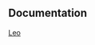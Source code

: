 {{Navbox
|title= [[狮子座]]恒星
|bodyclass = hlist
|name=狮子座恒星
|state = {{{state|<noinclude>uncollapsed</noinclude>}}}
|border={{{border|}}}
|group1=[[拜耳命名法]]
|list1=
* [[軒轅十四|α (Regulus)]]
* [[五帝座一|β (Denebola)]]
* [[軒轅十二|γ (Algieba)]]
* [[西上相|δ (Zosma)]]
* [[轩辕九|ε ''(Algenubi)'']]
* [[軒轅十一|ζ (Adhafera)]]
* [[軒轅十三|η]]
* [[西次相|θ (Chertan)]]
* [[西次將|ι]]
* [[轩辕七|κ ''(Al Minliar al Asad)'']]
* {{tsl|en|Lambda Leonis||λ (Alterf)}}
* [[軒轅十|μ (Rasalas)]]
* {{tsl|en|Nu Leonis||ν}}
* [[獅子座ξ|ξ]]
* [[轩辕十五|ο (Subra)]]
* [[獅子座π|π]]
* [[獅子座ρ|ρ]]
* [[西上將|σ]]
* [[獅子座τ|τ]]
* [[獅子座υ|υ]]
* [[獅子座φ|φ]]
* [[獅子座χ|χ]]
* [[獅子座ψ|ψ]]
* [[獅子座ω|ω]]
|group2=[[佛蘭斯蒂德命名法]]
|list2=
* [[獅子座3|3]]
* [[獅子座6|6 (h)]]
* [[獅子座7|7]]
* [[獅子座8|8]]
* [[獅子座9|9]]
* [[獅子座10|10]]
* [[獅子座11|11]]
* [[獅子座12|12]]
* [[獅子座13|13]]
* [[獅子座15|15 (f)]]
* [[獅子座18|18]]
* [[獅子座19|19]]
* [[獅子座20|20]]
* [[獅子座21|21]]
* [[獅子座22|22 (g)]]
* [[獅子座23|23]]
* [[獅子座26|26]]
* [[獅子座31|31 (A)]]
* [[獅子座33|33]]
* [[獅子座34|34]]
* [[獅子座35|35]]
* [[獅子座37|37]]
* [[獅子座39|39]]
* [[獅子座40|40]]
* [[獅子座42|42]]
* [[獅子座43|43]]
* [[獅子座44|44]]
* [[獅子座45|45]]
* [[獅子座46|46]]
* [[獅子座48|48]]
* [[獅子座49|49]]
* [[獅子座50|50]]
* [[獅子座51|51 (m)]]
* [[獅子座52|52 (k)]]
* [[獅子座53|53 (l)]]
* [[獅子座54|54]]
* [[獅子座55|55]]
* [[獅子座56|56]]
* [[獅子座57|57]]
* [[獅子座58|58 (d)]]
* [[獅子座59|59 (c)]]
* [[獅子座60|60 (b)]]
* [[獅子座61|61 (p<sup>2</sup>)]]
* [[獅子座62|62 (p<sup>3</sup>)]]
* [[獅子座64|64]]
* [[獅子座65|65 (p<sup>4</sup>)]]
* [[獅子座66|66]]
* [[獅子座67|67]]
* [[獅子座69|69 (p<sup>5</sup>)]]
* [[獅子座71|71]]
* [[虎賁 (恆星)|72]]
* [[獅子座73|73 (n)]]
* [[獅子座75|75]]
* [[獅子座76|76]]
* [[獅子座79|79]]
* [[獅子座80|80]]
* [[獅子座81|81]]
* [[獅子座82|82]]
* [[獅子座83|83]]
* [[獅子座85|85]]
* [[獅子座86|86]]
* [[獅子座87|87 (e)]]
* [[獅子座88|88]]
* [[獅子座89|89]]
* [[獅子座90|90]]
* [[獅子座92|92]]
* [[太子 (太微垣)|93]]
* [[獅子座95|95 (o)]]
* ''[[6 Leonis Minoris|6 LMi]]''
* ''[[18 Leonis Minoris|18 LMi]]''
* ''[[49 Leonis Minoris|49 LMi]]''
* ''[[52 Leonis Minoris|52 LMi]]''
* ''[[10 Sextantis|10 Sex]]''
* ''[[11 Sextantis|11 Sex]]''
* ''[[37 Sextantis|37 Sex]]''

| group3 = [[變星命名法]]
| list3 =
* [[獅子座R|R]]
* [[獅子座S|S]]
* [[獅子座X|X]]
* [[獅子座Y|Y]]
* [[獅子座RR|RR]]
* [[獅子座RZ|RZ]]
* [[獅子座SS|SS]]
* [[獅子座ST|ST]]
* [[獅子座TU|TU]]
* [[獅子座TV|TV]]
* [[獅子座UV|UV]]
* [[獅子座UZ|UZ]]
* [[獅子座XY|XY]]
* [[獅子座XZ|XZ]]
* {{tsl|en|AD Leonis||AD}}
* [[獅子座AM|AM]]
* [[獅子座AP|AP]]
* [[獅子座AQ|AQ]]
* [[獅子座CE|CE]]
* [[狮子座CW|CW]]
* [[獅子座DH|DH]]
* [[獅子座DK|DK]]
* [[獅子座DN|DN]]
* [[獅子座DP|DP]]
* [[獅子座DR|DR]]
* [[HD 82443|DX]]
* [[HD 85091|DY]]
* {{tsl|en|Gliese 402||EE}}
* [[獅子座EO|EO]]
* [[獅子座EX|EX]]
* [[獅子座GX|GX]]
* [[獅子座HN|HN]]
| group4 = [[亮星星表]]
| list4 =
* [[HD 81361|3736]]
* [[HD 82523|3792]]
* [[HD 82670|3804]]
* [[HD 83069|3820]]
* [[HD 84252|3869]]
* [[HD 84542|3876]]
* [[HD 86513|3942]]
* [[HD 87500|3969]]
* [[HD 88639|4006]]
* [[HD 88737|4012]]
* [[HD 89024|4032]]
* [[HD 89344|4048]]
* [[HD 90472|4097]]
* [[HD 92941|4197]]
* [[HD 94180|4244]]
* [[HD 94237|4245]]
* [[HD 94363|4249]]
* [[HD 94402|4253 (p<sup>1</sup>)]]
* [[HD 95771|4303]]
* [[HD 97244|4341]]
* [[HD 97605|4358]]
* [[HD 98960|4394]]
* [[HD 99196|4404]]
* [[HD 99651|4419]]
* [[HD 100655|4459]]
* [[HD 100808|4465]]
* [[HD 101980|4512]]
* [[HD 102590|4531]]
* [[HD 102660|4535]]
* [[HD 102910|4543]]
| group5 = [[HD星表]]
| list5 =
* {{tsl|en|HD 81040||81040}}
* [[HD 84680|84680]]
* [[HD 86986|86986]]
* [[HD 88133|88133]]
* {{tsl|en|HD 89307||89307}}
* [[HD 95089|95089]]
* [[HD 96063|96063]]
* [[HD 96372|96372]]
* [[HD 97658|97658]]
* [[HD 99109|99109]]
* [[HD 100456|100456]]
* [[HD 100659|100659]]
* {{tsl|en|HD 100777||100777}}
* [[HD 102272|102272]]
| group6 = [[格利泽近星星表]]
| list6 =
* {{tsl|en|Gliese 408|}}
* [[Gliese 410]]
* [[葛利斯436]]
* {{tsl|en|Gliese 3685||GJ 3685}}
| group7 = 其他
| list7 =
* [[BD+20°2457]]
* {{tsl|en|2MASSI J0937347+293142|}}
* [[MACS J1149 Lensed Star 1]]
* [[PG 1031+234]]
* [[PSR B0919+06]]
* [[PSR B0943+10]]
* {{tsl|en|PSR B0950+08|}}
* [[PSR B1133+16]]
* [[PSR J1022+1001]]
* [[SDSS J102915+172927]]
* [[WD 1105-048]]
* [[沃夫359|Wolf 359 (CN)]]
|below=
*[[狮子座恒星列表|列表]]
}}<noinclude>
==Documentation==
{{Universe navboxes}}
[[Category:按星座分类的恒星模板|Leo]]
</noinclude>
